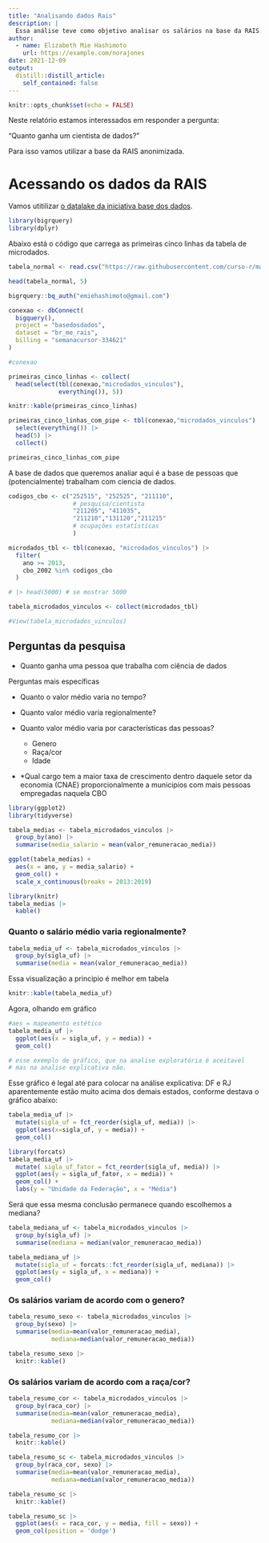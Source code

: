 ```yaml
---
title: "Analisando dados Rais"
description: |
  Essa análise teve como objetivo analisar os salários na base da RAIS. Esse projeto foi feito na Semana *Data Science* na Prática da Curso-R.
author:
  - name: Elizabeth Mie Hashimoto
    url: https://example.com/norajones
date: 2021-12-09
output:
  distill::distill_article:
    self_contained: false
---
```



```r
knitr::opts_chunk$set(echo = FALSE)
```


Neste relatório estamos interessados em responder a pergunta:

"Quanto ganha um cientista de dados?"

Para isso vamos utilizar a base da RAIS anonimizada.

# Acessando os dados da RAIS

Vamos utitilizar [o datalake da iniciativa base dos dados](https://basedosdados.org/).



```r
library(bigrquery)
library(dplyr)
```

Abaixo está o código que carrega as primeiras cinco linhas da tabela de microdados.

```r
tabela_normal <- read.csv("https://raw.githubusercontent.com/curso-r/main-r4ds-1/master/dados/imdb.csv")

head(tabela_normal, 5)

bigrquery::bq_auth("emiehashimoto@gmail.com")

conexao <- dbConnect( 
  bigquery(), 
  project = "basedosdados", 
  dataset = "br_me_rais", 
  billing = "semanacursor-334621"
)

#conexao

primeiras_cinco_linhas <- collect(
  head(select(tbl(conexao,"microdados_vinculos"), 
              everything()), 5))

knitr::kable(primeiras_cinco_linhas)
```

```r
primeiras_cinco_linhas_com_pipe <- tbl(conexao,"microdados_vinculos") |> 
  select(everything()) |> 
  head(5) |> 
  collect()

primeiras_cinco_linhas_com_pipe
```

A base de dados que queremos analiar aqui é a base de pessoas que (potencialmente) trabalham com ciencia de dados.

```r
codigos_cbo <- c("252515", "252525", "211110", 
                  # pesquisa/cientista 
                  "211205", "411035",
                  "211210","131120","211215" 
                  # ocupações estatísticas
                  )

microdados_tbl <- tbl(conexao, "microdados_vinculos") |> 
  filter(
    ano >= 2013,
    cbo_2002 %in% codigos_cbo
  ) 

# |> head(5000) # se mostrar 5000

tabela_microdados_vinculos <- collect(microdados_tbl)

#View(tabela_microdados_vinculos)
```

## Perguntas da pesquisa

- Quanto ganha uma pessoa que trabalha com ciência de dados

Perguntas mais específicas

- Quanto o valor médio varia no tempo?

- Quanto valor médio varia regionalmente?

- Quanto valor médio varia por características das pessoas?
    - Genero
    - Raça/cor
    - Idade

- *Qual cargo tem a maior taxa de crescimento dentro daquele setor da economia (CNAE) proporcionalmente a municipios com mais pessoas empregadas naquela CBO

```r

library(ggplot2)
library(tidyverse)

tabela_medias <- tabela_microdados_vinculos |> 
  group_by(ano) |> 
  summarise(media_salario = mean(valor_remuneracao_media)) 

ggplot(tabela_medias) +
  aes(x = ano, y = media_salario) +
  geom_col() +
  scale_x_continuous(breaks = 2013:2019)
```


```r
library(knitr)
tabela_medias |> 
  kable()
```

### Quanto o salário médio varia regionalmente?

```r
tabela_media_uf <- tabela_microdados_vinculos |> 
  group_by(sigla_uf) |> 
  summarise(media = mean(valor_remuneracao_media))
```

Essa visualização a principio é melhor  em tabela

```r
knitr::kable(tabela_media_uf)
```

Agora, olhando em gráfico

```r
#aes = mapeamento estético
tabela_media_uf |> 
  ggplot(aes(x = sigla_uf, y = media)) +
  geom_col()

# esse exemplo de gráfico, que na analise exploratória é aceitavel
# mas na analise explicativa não.
```


Esse gráfico é legal até para colocar na análise explicativa: DF e RJ aparentemente estão muito acima dos demais estados, conforme destava o gráfico abaixo:

```r
tabela_media_uf |> 
  mutate(sigla_uf = fct_reorder(sigla_uf, media)) |> 
  ggplot(aes(x=sigla_uf, y = media)) +
  geom_col()
```

```r
library(forcats)
tabela_media_uf |> 
  mutate( sigla_uf_fator = fct_reorder(sigla_uf, media)) |>
  ggplot(aes(y = sigla_uf_fator, x = media)) + 
  geom_col() + 
  labs(y = "Unidade da Federação", x = "Média")
```

Será que essa mesma conclusão permanece quando escolhemos a mediana?

```r
tabela_mediana_uf <- tabela_microdados_vinculos |> 
  group_by(sigla_uf) |> 
  summarise(mediana = median(valor_remuneracao_media))
```

```r
tabela_mediana_uf |> 
  mutate(sigla_uf = forcats::fct_reorder(sigla_uf, mediana)) |> 
  ggplot(aes(y = sigla_uf, x = mediana)) +
  geom_col()
```


### Os salários variam de acordo com o genero?

```r
tabela_resumo_sexo <- tabela_microdados_vinculos |> 
  group_by(sexo) |> 
  summarise(media=mean(valor_remuneracao_media),
            mediana=median(valor_remuneracao_media))
```

```r
tabela_resumo_sexo |> 
  knitr::kable()
```

### Os salários variam de acordo com a raça/cor?

```r
tabela_resumo_cor <- tabela_microdados_vinculos |> 
  group_by(raca_cor) |> 
  summarise(media=mean(valor_remuneracao_media),
            mediana=median(valor_remuneracao_media))
```

```r
tabela_resumo_cor |> 
  knitr::kable()
```

```r
tabela_resumo_sc <- tabela_microdados_vinculos |> 
  group_by(raca_cor, sexo) |> 
  summarise(media=mean(valor_remuneracao_media),
            mediana=median(valor_remuneracao_media))
```

```r
tabela_resumo_sc |> 
  knitr::kable()
```

```r
tabela_resumo_sc |> 
  ggplot(aes(x = raca_cor, y = media, fill = sexo)) +
  geom_col(position = 'dodge')
```


